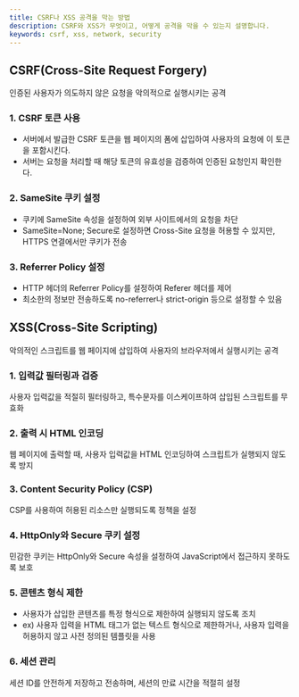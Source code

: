 ```yaml
---
title: CSRF나 XSS 공격을 막는 방법
description: CSRF와 XSS가 무엇이고, 어떻게 공격을 막을 수 있는지 설명합니다.
keywords: csrf, xss, network, security
---
```


## CSRF(Cross-Site Request Forgery)

인증된 사용자가 의도하지 않은 요청을 악의적으로 실행시키는 공격

### 1. CSRF 토큰 사용

- 서버에서 발급한 CSRF 토큰을 웹 페이지의 폼에 삽입하여 사용자의 요청에 이 토큰을 포함시킨다.
- 서버는 요청을 처리할 때 해당 토큰의 유효성을 검증하여 인증된 요청인지 확인한다.

### 2. SameSite 쿠키 설정

- 쿠키에 SameSite 속성을 설정하여 외부 사이트에서의 요청을 차단
- SameSite=None; Secure로 설정하면 Cross-Site 요청을 허용할 수 있지만, HTTPS 연결에서만 쿠키가 전송

### 3. Referrer Policy 설정

- HTTP 헤더의 Referrer Policy를 설정하여 Referer 헤더를 제어
- 최소한의 정보만 전송하도록 no-referrer나 strict-origin 등으로 설정할 수 있음

## XSS(Cross-Site Scripting)

악의적인 스크립트를 웹 페이지에 삽입하여 사용자의 브라우저에서 실행시키는 공격

### 1. 입력값 필터링과 검증

사용자 입력값을 적절히 필터링하고, 특수문자를 이스케이프하여 삽입된 스크립트를 무효화

### 2. 출력 시 HTML 인코딩

웹 페이지에 출력할 때, 사용자 입력값을 HTML 인코딩하여 스크립트가 실행되지 않도록 방지

### 3. Content Security Policy (CSP)

CSP를 사용하여 허용된 리소스만 실행되도록 정책을 설정

### 4. HttpOnly와 Secure 쿠키 설정

민감한 쿠키는 HttpOnly와 Secure 속성을 설정하여 JavaScript에서 접근하지 못하도록 보호

### 5. 콘텐츠 형식 제한

- 사용자가 삽입한 콘텐츠를 특정 형식으로 제한하여 실행되지 않도록 조치
- ex) 사용자 입력을 HTML 태그가 없는 텍스트 형식으로 제한하거나, 사용자 입력을 허용하지 않고 사전 정의된 템플릿을 사용

### 6. 세션 관리

세션 ID를 안전하게 저장하고 전송하며, 세션의 만료 시간을 적절히 설정
